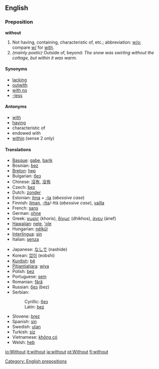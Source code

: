 ==English==

{{rank|came|men|come|109|without|make|def|might}}

===Preposition===
'''without'''
# Not having, containing, characteristic of, etc.; abbreviation: [[w/o]]; compare [[w/]] for [[with]].
# ''(mainly poetic)'' Outside of, beyond: ''The snow was swirling without the cottage, but within it was warm.''

==== Synonyms ====
*[[lacking]]
*[[outwith]]
*[[with no]]
*[[-less]]

==== Antonyms ====
*[[with]]
*[[having]]
*characteristic of
*endowed with
*[[within]] (sense 2 only)

==== Translations ====
{{top}}
*[[Basque]]: [[gabe]], [[barik]]
*Bosnian: [[bez#Bosnian|bez]]
*[[Breton]]: [[hep]]
*Bulgarian: [[без]]
*Chinese: [[沒有]], [[没有]]
*Czech: [[bez]]  
*Dutch: [[zonder]]
*Estonian: [[ilma]] + [[-ta]] (''abessive case'')
*Finnish: [[ilman]], [[-tta]]/-ttä (''abessive case''), [[vailla]]
*French: [[sans]]
*German: [[ohne]]
*Greek: [[χωρίς]] (khoris), [[δίχως]] (dhíkhos), [[άνευ]] (ánef)
*[[Hawaiian]]: [[nele]], [[ʻole]]
*Hungarian: [[nélkül]]
*[[Interlingua]]: [[sin]]
*Italian: [[senza]]
{{mid}}
*Japanese: [[なしで]] (nashide)
*Korean: [[없이]] (eobshi)
*[[Kurdish]]: [[bê]]
*[[Pitjantjatjara]]: [[wiya]]
*Polish: [[bez#Polish|bez]]
*Portuguese: [[sem]]
*Romanian: [[fără]]
*Russian: [[без]] (bez)
*Serbian:
*:Cyrillic: [[без#Serbian|без]]
*:Latin: [[bez#Serbian|bez]]
*Slovene: [[brez]]
*Spanish: [[sin]]
*Swedish: [[utan]]
*Turkish: [[siz]]
*Vietnamese: [[không có]]
*Welsh: [[heb]]

[[Category: English prepositions]]

[[io:Without]]
[[it:without]]
[[ja:without]]
[[pt:Without]]
[[fi:without]]
